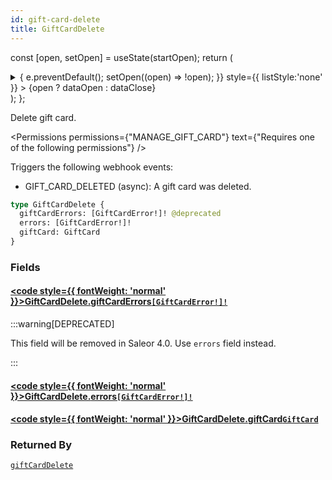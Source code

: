 ```yaml
---
id: gift-card-delete
title: GiftCardDelete
---
```






const [open, setOpen] = useState(startOpen);
return (
<details {...(open ? { open: true } : {})} className="details" style={{ border:'none', boxShadow:'none', background:'var(--ifm-background-color)' }}>
<summary
onClick={(e) => {
e.preventDefault();
setOpen((open) => !open);
}}
style={{ listStyle:'none' }} >
{open ? dataOpen : dataClose}
</summary>
{open && children}
</details>
);
};

Delete gift card.


<Permissions permissions={"MANAGE_GIFT_CARD"} text={"Requires one of the following permissions"} />


Triggers the following webhook events:

- GIFT_CARD_DELETED (async): A gift card was deleted.

```graphql
type GiftCardDelete {
  giftCardErrors: [GiftCardError!]! @deprecated
  errors: [GiftCardError!]!
  giftCard: GiftCard
}
```

### Fields

#### [<code style={{ fontWeight: 'normal' }}>GiftCardDelete.<b>giftCardErrors</b></code>](#)<Bullet />[`[GiftCardError!]!`](../../../api-reference/gift-cards/objects/gift-card-error.mdx) <Badge class="badge badge--deprecated badge--secondary" text="deprecated"/> <Badge class="badge badge--secondary" text="non-null"/> <Badge class="badge badge--secondary" text="object"/> <Badge class="badge badge--secondary" text="gift-cards"/>

:::warning[DEPRECATED]

This field will be removed in Saleor 4.0. Use `errors` field instead.

:::

#### [<code style={{ fontWeight: 'normal' }}>GiftCardDelete.<b>errors</b></code>](#)<Bullet />[`[GiftCardError!]!`](../../../api-reference/gift-cards/objects/gift-card-error.mdx) <Badge class="badge badge--secondary" text="non-null"/> <Badge class="badge badge--secondary" text="object"/> <Badge class="badge badge--secondary" text="gift-cards"/>

#### [<code style={{ fontWeight: 'normal' }}>GiftCardDelete.<b>giftCard</b></code>](#)<Bullet />[`GiftCard`](../../../api-reference/gift-cards/objects/gift-card.mdx) <Badge class="badge badge--secondary" text="object"/> <Badge class="badge badge--secondary" text="gift-cards"/>

### Returned By

[`giftCardDelete`](../../../api-reference/gift-cards/mutations/gift-card-delete.mdx) <Badge class="badge badge--secondary" text="mutation"/>

